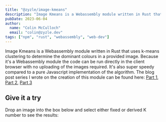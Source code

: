 ```yaml
---
title: "@zyzle/image-kmeans"
description: "Image Kmeans is a Webassembly module written in Rust that uses k-means clustering to determine the dominant colours in a provided image"
pubDate: 2023-06-04
author: 
  name: "Colin McCulloch"
  email: "colin@zyzle.dev"
tags: ["npm", "rust", "webassembly", "web-dev"]
---
```



Image Kmeans is a Webassembly module written in Rust that uses k-means clustering to determine the dominant colours in a provided image. Because it's a Webassembly module the code can be run directly in the client browser with no uploading of the images required. It's also super speedy compared to a pure Javascript implementation of the algorithm. The blog post series I wrote on the creation of this module can be found here: [Part 1](/blog/colour-finder-1), [Part 2](/blog/colour-finder-2), [Part 3](/blog/colour-finder-3)

## Give it a try

Drop an image into the box below and select either fixed or derived K number to see the results:

<ImageKmeansComponent client:load />